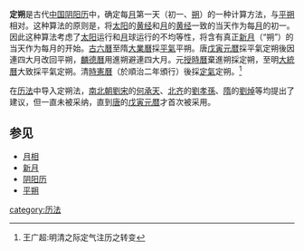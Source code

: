 {{unreferenced|time=2012-05-05T06:36:17+00:00}}
'''定朔'''是古代[[中国|中国]][[阴阳历|阴阳历]]中，确定每[[月|月]]第一天（初一、[[朔日|朔]]）的一种计算方法，与[[平朔|平朔]]相对。这种算法的原则是，将[[太阳|太阳]]的[[黄经|黄经]]和[[月|月]]的[[黄经|黄经]]一致的当天作为每[[月|月]]的初一。因此这种算法考虑了[[太阳|太阳]]运行和[[月|月]]球运行的不均等性，将含有真正[[新月|新月]]（“朔”）的当天作为每月的开始。[[古六曆|古六曆]]至隋[[大業曆|大業曆]]採[[平氣|平氣]]平朔。唐[[戊寅元暦|戊寅元暦]]採平氣定朔後因連四大月改回平朔，[[麟德曆|麟德曆]]用進朔避連四大月。元[[授時曆|授時曆]]棄進朔採定朔，至明[[大統曆|大統曆]]大致採平氣定朔。清[[時憲曆|時憲曆]]（於順治二年頒行）後採[[定氣|定氣]]定朔。<ref>王广超:明清之际定气注历之转变</ref>

在[[历法|历法]]中导入定朔法，[[南北朝|南北朝]][[劉宋|劉宋]]的[[何承天_(南朝)|何承天]]、[[北齐|北齐]]的[[劉孝孫|劉孝孫]]、[[隋|隋]]的[[劉焯|劉焯]]等均提出了建议，但一直未被采纳，直到[[唐|唐]]的[[戊寅元暦|戊寅元暦]]才首次被采用。

==参见==
*[[月相|月相]]
*[[新月|新月]]
*[[阴阳历|阴阳历]]
*[[平朔|平朔]]

[[category:历法|category:历法]]